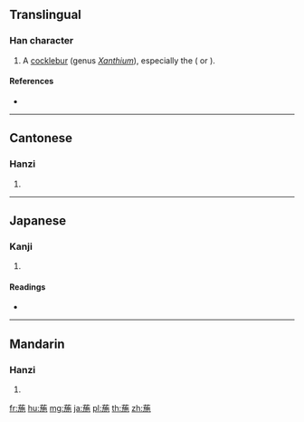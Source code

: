 {{character info/new}}
==Translingual==

===Han character===
{{Han char|rn=140|rad=艸|as=09|sn=15|four=44212|canj=TYSD}}

# A [[cocklebur]] (genus ''[[Xanthium]]''), especially the {{vern|Siberian cocklebur|pedia=1}} ({{taxlink|Xanthium strumarium subsp. sibiricum|subspecies|noshow=1}} or {{taxlink|Xanthium sibiricum|species|noshow=1}}).

====References====
* {{Han ref|kx=1046.260|dkj=31464|hdz=53254.100|uh=8479|ud=33913|bh=DFAD|bd=57261}}

----

==Cantonese==

===Hanzi===
{{yue-hanzi|jyut=|y=si1}}

# {{defn|lang=yue|sort=艸09}}

----

==Japanese==

===Kanji===
{{ja-kanji|grade=|rs=艸09}}

# {{defn|lang=ja|sort=艸09}}

====Readings====
* {{ja-readings|on=[[し]] (shi)|kun=[[おなもみ]] (onamomi)|nanori=}}

----

==Mandarin==

===Hanzi===
{{cmn-hanzi|pin=[[shī]] ([[shi1]])|wg=shih<sup>1</sup>}}

# {{defn|lang=cmn|sort=艸09}}

[[fr:葹]]
[[hu:葹]]
[[mg:葹]]
[[ja:葹]]
[[pl:葹]]
[[th:葹]]
[[zh:葹]]